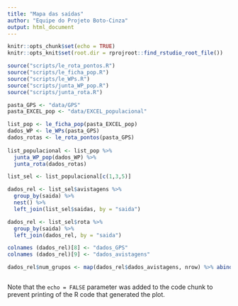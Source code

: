 ```yaml
---
title: "Mapa das saídas"
author: "Equipe do Projeto Boto-Cinza"
output: html_document
---
```


```r
knitr::opts_chunk$set(echo = TRUE)
knitr::opts_knit$set(root.dir = rprojroot::find_rstudio_root_file())
```

```r
source("scripts/le_rota_pontos.R")
source("scripts/le_ficha_pop.R")
source("scripts/le_WPs.R")
source("scripts/junta_WP_pop.R")
source("scripts/junta_rota.R")

pasta_GPS <- "data/GPS"
pasta_EXCEL_pop <- "data/EXCEL_populacional"

list_pop <- le_ficha_pop(pasta_EXCEL_pop)
dados_WP <- le_WPs(pasta_GPS)
dados_rotas <- le_rota_pontos(pasta_GPS)
  
list_populacional <- list_pop %>%
  junta_WP_pop(dados_WP) %>%
  junta_rota(dados_rotas)

list_sel <- list_populacional[c(1,3,5)]

dados_rel <- list_sel$avistagens %>%
  group_by(saida) %>%
  nest() %>%
  left_join(list_sel$saidas, by = "saida")

dados_rel <- list_sel$rota %>%
  group_by(saida) %>%
  left_join(dados_rel, by = "saida")

colnames (dados_rel)[8] <- "dados_GPS"
colnames (dados_rel)[9] <- "dados_avistagens"

dados_rel$num_grupos <- map(dados_rel$dados_avistagens, nrow) %>% abind()


```


```r

```

Note that the `echo = FALSE` parameter was added to the code chunk to prevent printing of the R code that generated the plot.
